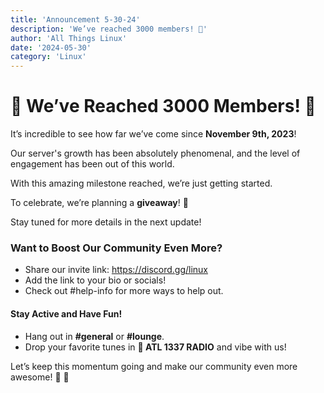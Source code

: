 ```yaml
---
title: 'Announcement 5-30-24'
description: 'We’ve reached 3000 members! 🎉'
author: 'All Things Linux'
date: '2024-05-30'
category: 'Linux'
---
```


# **🎉 We’ve Reached 3000 Members! 🎉**

It’s incredible to see how far we’ve come since **November 9th, 2023**!

Our server's growth has been absolutely phenomenal, and the level of engagement has been out of this world.

With this amazing milestone reached, we’re just getting started.

To celebrate, we’re planning a **giveaway**! 🎁

Stay tuned for more details in the next update!

### **Want to Boost Our Community Even More?**

- Share our invite link: https://discord.gg/linux
- Add the link to your bio or socials!
- Check out #help-info for more ways to help out.

#### **Stay Active and Have Fun!**

- Hang out in **#general** or **#lounge**.
- Drop your favorite tunes in **🎵 ATL 1337 RADIO** and vibe with us!

Let’s keep this momentum going and make our community even more awesome! 🚀 🐧
